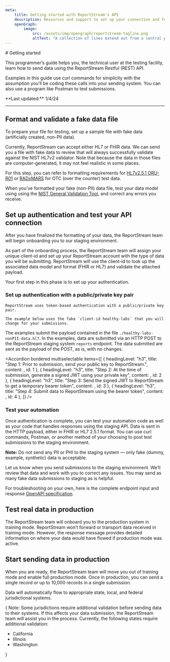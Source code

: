 ```yaml
---
meta:
    title: Getting started with ReportStream's API
    description: Resources and support to set up your connection and format your data. Our onboarding guide will walk you through the steps needed to get started.
    openGraph:
        image:
            src: /assets/img/opengraph/reportstream-tagline.png
            altText: "A collection of lines extend out from a central point. Each line ends in a circle of square, some green and some white."
---
```



<LayoutSidenav><Sidenav /></LayoutSidenav>

<LayoutMain>
# Getting started

<p className="usa-intro text-base">This programmer’s guide helps you, the technical user at the testing facility, learn how to send data using the ReportStream Restful (REST) API.</p>

Examples in this guide use curl commands for simplicity with the assumption you’ll be coding these calls into your sending system.
You can also use a program like Postman to test submissions.

<p className="text-base">**Last updated:** 1/4/24</p>

***

<h2 className="rs-numbered">Format and validate a fake data file</h2>

To prepare your file for testing, set up a sample file with fake data (artificially created, non-PII data).

Currently, ReportStream can accept either HL7 or FHIR data. 
We can send you a file with fake data to review that will always successfully validate against the NIST HL7v2 validator. 
Note that because the data in those files are computer-generated, it may not feel realistic in some places.

<Alert type="tip">For this step, you can refer to formatting requirements for 
[HL7v2.5.1 ORU-R01](https://www.hl7.org/implement/standards/product_brief.cfm?product_id=185) or 
[RADxMARS](https://www.nibib.nih.gov/covid-19/radx-tech-program/mars/hl7v2-getting-started) for OTC (over the counter) test data.</Alert>

When you’ve formatted your fake (non-PII) data file, test your data model using using the 
[NIST General Validation Tool](https://hl7v2-gvt.nist.gov/gvt/#/home), and correct any errors you receive. 

<h2 className="rs-numbered">Set up authentication and test your API connection</h2>

After you have finalized the formatting of your data, the ReportStream team will begin onboarding you to our staging environment.

As part of the onboarding process, the ReportStream team will assign your unique client-id and set up your ReportStream account 
with the type of data you will be submitting. ReportStream will use the client-id to look up the associated data model and format 
(FHIR or HL7) and validate the attached payload. 

Your first step in this phase is to set up your authentication.

### Set up authentication with a public/private key pair

    ReportStream uses token-based authentication with a public/private key pair.

    The example below uses the fake `client-id healthy-labs` that you will change for your submissions. 
The examples submit the payload contained in the file `./healthy-labs-nonPII-data.hl7`. 
In the examples, data are submitted via an HTTP POST to the ReportStream staging system `reports` endpoint. 
The data submitted are sent as the payload of the POST, as is, with no changes. 

<Accordion bordered multiselectable items={[
    {
        headingLevel: "h3",
        title: "Step 1: Prior to submission, send your public key to ReportStream.",
        content: <Step1 />,
        id: 1
    },
    {
        headingLevel: "h3",
        title: "Step 2: At the time of submission, generate a signed JWT using your private key",
        content: <Step2 />,
        id: 2
    },
    {
        headingLevel: "h3",
        title: "Step 3: Send the signed JWT to ReportStream to get a temporary bearer token",
        content: <Step3 />,
        id: 3
    },
    {
        headingLevel: "h3",
        title: "Step 4: Submit data to ReportStream using the bearer token",
        content: <Step4 />,
        id: 4
    },
]} />

### Test your automation

Once authentication is complete, you can test your automation code as well as your code that handles responses using the staging API. 
Data is sent in the HTTP payload, either in FHIR or HL7 2.5.1 format. 
You can use curl commands, Postman, or another method of your choosing to post test submissions to the staging environment. 

<Alert type="tip">**Note:** Do not send any PII or PHI to the staging system — only fake (dummy, example, synthetic) data is acceptable.</Alert>

Let us know when you send submissions to the staging environment. We’ll review that data and work with you to correct any issues. You may send as many fake data submissions to staging as is helpful.

For troubleshooting on your own, here is the complete endpoint input and response [OpenAPI specification](https://github.com/CDCgov/prime-reportstream/blob/master/prime-router/docs/api).

<h2 className="rs-numbered">Test real data in production</h2>

The ReportStream team will onboard you to the production system in training mode. ReportStream won’t forward or transport data received in training mode. However, the response message provides detailed information on where your data would have flowed if production mode was active.

<h2 className="rs-numbered">Start sending data in production</h2>

When you are ready, the ReportStream team will move you out of training mode and enable full production mode. Once in production, you can send a single record or up to 10,000 records in a single submission.

Data will automatically flow to appropriate state, local, and federal jurisdictional systems.

{
<Alert type="tip">
    <span className="text-bold">Note:</span> Some jurisdictions require additional validation before sending data to their systems. If this affects your data submission, the ReportStream team will assist you in the process. Currently, the following states require additional validation:
    <ul>
        <li>California</li>
        <li>Illinois</li>
        <li>Washington</li>
    </ul>
</Alert>
}
</LayoutMain>